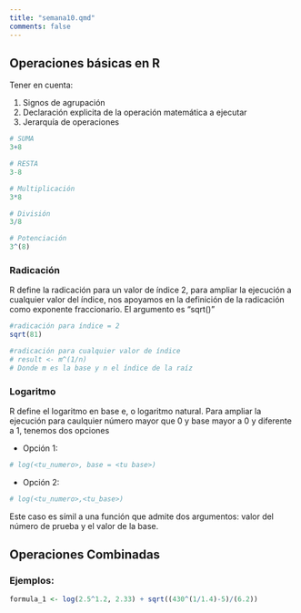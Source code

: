 ```yaml
---
title: "semana10.qmd"
comments: false
---
```


## Operaciones básicas en R

Tener en cuenta:

1. Signos de agrupación
2. Declaración explicita de la operación matemática a ejecutar
3. Jerarquía de operaciones

```r
# SUMA
3+8

# RESTA
3-8

# Multiplicación
3*8

# División
3/8

# Potenciación
3^(8)
```
### Radicación

R define la radicación para un valor de índice 2, para ampliar la ejecución a cualquier valor del índice, nos apoyamos en la definición de la radicación como exponente fraccionario. El argumento es "sqrt()"

```r
#radicación para índice = 2
sqrt(81)

#radicación para cualquier valor de índice 
# result <- m^(1/n)
# Donde m es la base y n el índice de la raíz
```

### Logaritmo 

R define el logaritmo en base e, o logaritmo natural. Para ampliar la ejecución para caulquier número mayor que 0 y base mayor a 0 y diferente a 1, tenemos dos opciones

- Opción 1: 

```r
# log(<tu_numero>, base = <tu base>)
```

- Opción 2:

```r
# log(<tu_numero>,<tu_base>)
```
Este caso es símil a una función que admite dos argumentos: valor del número de prueba y el valor de la base.

## Operaciones Combinadas

### Ejemplos:

```r
formula_1 <- log(2.5^1.2, 2.33) + sqrt((430^(1/1.4)-5)/(6.2))
```

